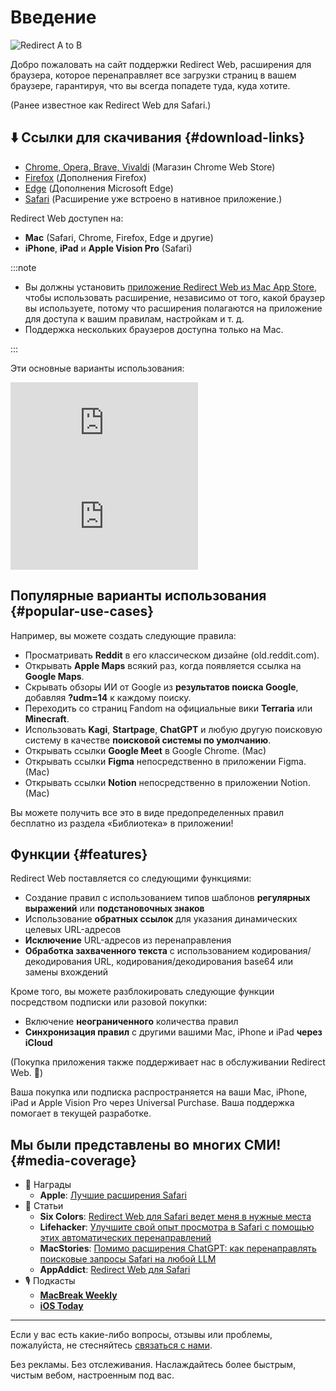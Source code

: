 
# Введение

<div style={{display: "flex", flexDirection: "column", alignItems: "flex-start", marginBottom: "25px"}}>
  <img src={useBaseUrl("img/redirect-a-to-b.png")} style={{display: "block", minWidth: "360px", maxWidth: "500px", width: "100%", height: "auto", marginBottom: "25px"}} alt="Redirect A to B" />
  <ExtensionStoreLinks />
</div>

Добро пожаловать на сайт поддержки Redirect Web, расширения для браузера, которое перенаправляет все загрузки страниц в вашем браузере, гарантируя, что вы всегда попадете туда, куда хотите. 

(Ранее известное как Redirect Web для Safari.)

## ⬇️ Ссылки для скачивания {#download-links}

- [Chrome, Opera, Brave, Vivaldi](https://chromewebstore.google.com/detail/ffglckbhfbfmdkefdmjbhpnffkcmlhdh) (Магазин Chrome Web Store)
- [Firefox](https://addons.mozilla.org/firefox/addon/redirect-web/) (Дополнения Firefox)
- [Edge](https://microsoftedge.microsoft.com/addons/detail/hmfkakfdccgdpgemaicfgngnmflefpga) (Дополнения Microsoft Edge)
- [Safari](https://apps.apple.com/app/id1571283503) (Расширение уже встроено в нативное приложение.)

Redirect Web доступен на:

- **Mac** (Safari, Chrome, Firefox, Edge и другие)
- **iPhone**, **iPad** и **Apple Vision Pro** (Safari)

:::note

- Вы должны установить [приложение Redirect Web из Mac App Store](https://apps.apple.com/app/id1571283503), чтобы использовать расширение, независимо от того, какой браузер вы используете, потому что расширения полагаются на приложение для доступа к вашим правилам, настройкам и т. д.
- Поддержка нескольких браузеров доступна только на Mac.

:::

Эти основные варианты использования:

<iframe style={{width:"100%", aspectRatio:"9/16", height:"auto", maxHeight:"60vh", maxWidth:"35vh"}} src="https://www.youtube.com/embed/NaQ5X-v-qJU" title="iOS Demo Video (YouTube)" frameborder="0" allow="accelerometer; autoplay; clipboard-write; encrypted-media; gyroscope; picture-in-picture; web-share" allowfullscreen></iframe>

<iframe style={{width:"100%", aspectRatio:"17/9", height:"auto", maxHeight:"100vh"}} src="https://www.youtube.com/embed/5eU89Gu73SQ" title="macOS Demo Video (YouTube)" frameborder="0" allow="accelerometer; autoplay; clipboard-write; encrypted-media; gyroscope; picture-in-picture; web-share" allowfullscreen></iframe>

## Популярные варианты использования {#popular-use-cases}

Например, вы можете создать следующие правила:

- Просматривать **Reddit** в его классическом дизайне (old.reddit.com).
- Открывать **Apple Maps** всякий раз, когда появляется ссылка на **Google Maps**.
- Скрывать обзоры ИИ от Google из **результатов поиска Google**, добавляя **?udm=14** к каждому поиску.
- Переходить со страниц Fandom на официальные вики **Terraria** или **Minecraft**.
- Использовать **Kagi**, **Startpage**, **ChatGPT** и любую другую поисковую систему в качестве **поисковой системы по умолчанию**.
- Открывать ссылки **Google Meet** в Google Chrome. (Mac)
- Открывать ссылки **Figma** непосредственно в приложении Figma. (Mac)
- Открывать ссылки **Notion** непосредственно в приложении Notion. (Mac)

Вы можете получить все это в виде предопределенных правил бесплатно из раздела «Библиотека» в приложении!

## Функции {#features}

Redirect Web поставляется со следующими функциями:

- Создание правил с использованием типов шаблонов **регулярных выражений** или **подстановочных знаков**
- Использование **обратных ссылок** для указания динамических целевых URL-адресов
- **Исключение** URL-адресов из перенаправления
- **Обработка захваченного текста** с использованием кодирования/декодирования URL, кодирования/декодирования base64 или замены вхождений

Кроме того, вы можете разблокировать следующие функции посредством подписки или разовой покупки:

- Включение **неограниченного** количества правил
- **Синхронизация правил** с другими вашими Mac, iPhone и iPad **через iCloud**

(Покупка приложения также поддерживает нас в обслуживании Redirect Web. 🙏)

Ваша покупка или подписка распространяется на ваши Mac, iPhone, iPad и Apple Vision Pro через Universal Purchase. Ваша поддержка помогает в текущей разработке.


## Мы были представлены во многих СМИ! {#media-coverage}

* 🏅 Награды
    * **Apple**: [Лучшие расширения Safari](https://apps.apple.com/us/story/id1377753262)
* 📰 Статьи
    * **Six Colors**: [Redirect Web для Safari ведет меня в нужные места](https://sixcolors.com/post/2022/11/redirect-web-for-safari-takes-me-to-the-right-places/)
    * **Lifehacker**: [Улучшите свой опыт просмотра в Safari с помощью этих автоматических перенаправлений](https://lifehacker.com/improve-your-safari-browsing-experience-with-these-auto-1849812013)
    * **MacStories**: [Помимо расширения ChatGPT: как перенаправлять поисковые запросы Safari на любой LLM](https://www.macstories.net/tutorials/beyond-chatgpts-extension-how-to-redirect-safari-searches-to-any-llm/)
    * **AppAddict**: [Redirect Web для Safari](https://appaddict.app/post/redirect-web-for-safari)
* 🎙️ Подкасты
    * [**MacBreak Weekly**](https://youtu.be/I251K3L2s88?t=7427)
    * [**iOS Today**](https://youtu.be/cWkwH84b6M4?t=636)

---

Если у вас есть какие-либо вопросы, отзывы или проблемы, пожалуйста, не стесняйтесь [связаться с нами](/contact-us).

Без рекламы. Без отслеживания. Наслаждайтесь более быстрым, чистым вебом, настроенным под вас.
